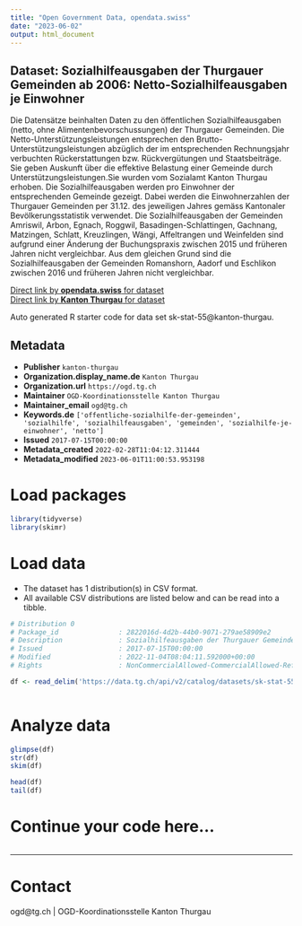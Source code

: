 ```yaml
---
title: "Open Government Data, opendata.swiss"
date: "2023-06-02"
output: html_document
---
```


## Dataset: Sozialhilfeausgaben der Thurgauer Gemeinden ab 2006: Netto-Sozialhilfeausgaben je Einwohner

Die Datensätze beinhalten Daten zu den öffentlichen Sozialhilfeausgaben (netto, ohne Alimentenbevorschussungen) der Thurgauer Gemeinden. Die Netto-Unterstützungsleistungen entsprechen den Brutto-Unterstützungsleistungen abzüglich der im entsprechenden Rechnungsjahr verbuchten Rückerstattungen bzw. Rückvergütungen und Staatsbeiträge. Sie geben Auskunft über die effektive Belastung einer Gemeinde durch Unterstützungsleistungen.Sie wurden vom
Sozialamt Kanton Thurgau erhoben. Die Sozialhilfeausgaben werden pro Einwohner
der entsprechenden Gemeinde gezeigt. Dabei werden die Einwohnerzahlen der
Thurgauer Gemeinden per 31.12. des jeweiligen Jahres gemäss Kantonaler
Bevölkerungsstatistik verwendet. Die Sozialhilfeausgaben der Gemeinden Amriswil,
Arbon, Egnach, Roggwil, Basadingen-Schlattingen, Gachnang, Matzingen, Schlatt,
Kreuzlingen, Wängi, Affeltrangen und Weinfelden sind aufgrund einer Änderung der
Buchungspraxis zwischen 2015 und früheren Jahren nicht vergleichbar. Aus dem gleichen Grund sind die Sozialhilfeausgaben der Gemeinden Romanshorn, Aadorf und Eschlikon zwischen 2016 und früheren Jahren nicht vergleichbar.

[Direct link by **opendata.swiss** for dataset](https://opendata.swiss/de/dataset/sozialhilfeausgaben-der-thurgauer-gemeinden-ab-2006-netto-sozialhilfeausgaben-je-einwohner)<br>
[Direct link by **Kanton Thurgau** for dataset](https://data.tg.ch/explore/dataset/sk-stat-55/)

Auto generated R starter code for data set sk-stat-55@kanton-thurgau.

## Metadata

- **Publisher** `kanton-thurgau`
- **Organization.display_name.de** `Kanton Thurgau`
- **Organization.url** `https://ogd.tg.ch`
- **Maintainer** `OGD-Koordinationsstelle Kanton Thurgau`
- **Maintainer_email** `ogd@tg.ch`
- **Keywords.de** `['offentliche-sozialhilfe-der-gemeinden', 'sozialhilfe', 'sozialhilfeausgaben', 'gemeinden', 'sozialhilfe-je-einwohner', 'netto']`
- **Issued** `2017-07-15T00:00:00`
- **Metadata_created** `2022-02-28T11:04:12.311444`
- **Metadata_modified** `2023-06-01T11:00:53.953198`


# Load packages

```r

library(tidyverse)
library(skimr)

```

# Load data

-   The dataset has 1 distribution(s) in CSV format.
-   All available CSV distributions are listed below and can be read into a tibble.

```r

# Distribution 0
# Package_id               : 2822016d-4d2b-44b0-9071-279ae58909e2
# Description              : Sozialhilfeausgaben der Thurgauer Gemeinden ab 2006: Netto-Sozialhilfeausgaben je Einwohner (csv)
# Issued                   : 2017-07-15T00:00:00
# Modified                 : 2022-11-04T08:04:11.592000+00:00
# Rights                   : NonCommercialAllowed-CommercialAllowed-ReferenceRequired

df <- read_delim('https://data.tg.ch/api/v2/catalog/datasets/sk-stat-55/exports/csv')



```

# Analyze data

```r

glimpse(df)
str(df)
skim(df)

head(df)
tail(df)

```

# Continue your code here...

```r

```

------------------------------------------------------------------------

# Contact

ogd@tg.ch | OGD-Koordinationsstelle Kanton Thurgau
